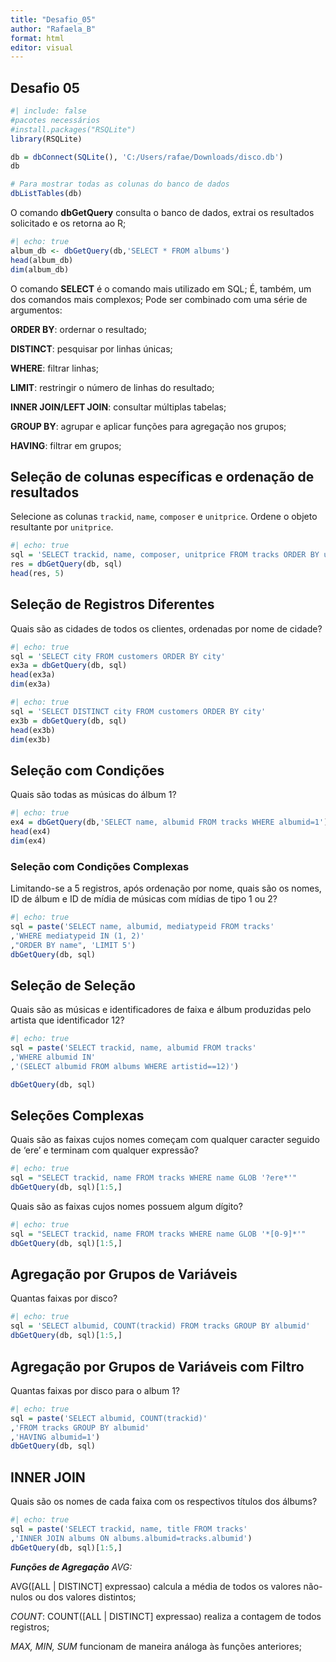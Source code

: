 ---
title: "Desafio_05"
author: "Rafaela_B"
format: html
editor: visual
---

## Desafio 05

```{r}
#| include: false
#pacotes necessários
#install.packages("RSQLite")
library(RSQLite)

db = dbConnect(SQLite(), 'C:/Users/rafae/Downloads/disco.db')
db

# Para mostrar todas as colunas do banco de dados
dbListTables(db)

```

O comando **dbGetQuery** consulta o banco de dados, extrai os resultados solicitado e os retorna ao R;

```{r}
#| echo: true
album_db <- dbGetQuery(db,'SELECT * FROM albums')
head(album_db)
dim(album_db)

```

O comando **SELECT** é o comando mais utilizado em SQL; É, também, um dos comandos mais complexos; Pode ser combinado com uma série de argumentos:

**ORDER BY**: ordernar o resultado;

**DISTINCT**: pesquisar por linhas únicas;

**WHERE**: filtrar linhas;

**LIMIT**: restringir o número de linhas do resultado;

**INNER JOIN/LEFT JOIN**: consultar múltiplas tabelas;

**GROUP BY**: agrupar e aplicar funções para agregação nos grupos;

**HAVING**: filtrar em grupos;

## Seleção de colunas específicas e ordenação de resultados

Selecione as colunas `trackid`, `name`, `composer` e `unitprice`. Ordene o objeto resultante por `unitprice`.

```{r}
#| echo: true
sql = 'SELECT trackid, name, composer, unitprice FROM tracks ORDER BY unitprice'
res = dbGetQuery(db, sql)
head(res, 5)

```

## **Seleção de Registros Diferentes**

Quais são as cidades de todos os clientes, ordenadas por nome de cidade?

```{r}
#| echo: true
sql = 'SELECT city FROM customers ORDER BY city'
ex3a = dbGetQuery(db, sql)
head(ex3a)
dim(ex3a)
```

```{r}
#| echo: true
sql = 'SELECT DISTINCT city FROM customers ORDER BY city'
ex3b = dbGetQuery(db, sql)
head(ex3b)
dim(ex3b)
```

## Seleção com Condições

Quais são todas as músicas do álbum 1?

```{r}
#| echo: true
ex4 = dbGetQuery(db,'SELECT name, albumid FROM tracks WHERE albumid=1')
head(ex4)
dim(ex4)
```

### Seleção com Condições Complexas

Limitando-se a 5 registros, após ordenação por nome, quais são os nomes, ID de álbum e ID de mídia de músicas com mídias de tipo 1 ou 2?

```{r}
#| echo: true
sql = paste('SELECT name, albumid, mediatypeid FROM tracks'
,'WHERE mediatypeid IN (1, 2)'
,"ORDER BY name", 'LIMIT 5')
dbGetQuery(db, sql)

```

## Seleção de Seleção

Quais são as músicas e identificadores de faixa e álbum produzidas pelo artista que identificador 12?

```{r}
#| echo: true
sql = paste('SELECT trackid, name, albumid FROM tracks'
,'WHERE albumid IN'
,'(SELECT albumid FROM albums WHERE artistid==12)')

dbGetQuery(db, sql)

```

## Seleções Complexas

Quais são as faixas cujos nomes começam com qualquer caracter seguido de 'ere' e terminam com qualquer expressão?

```{r}
#| echo: true
sql = "SELECT trackid, name FROM tracks WHERE name GLOB '?ere*'"
dbGetQuery(db, sql)[1:5,]

```

Quais são as faixas cujos nomes possuem algum dígito?

```{r}
#| echo: true
sql = "SELECT trackid, name FROM tracks WHERE name GLOB '*[0-9]*'"
dbGetQuery(db, sql)[1:5,]
```

## Agregação por Grupos de Variáveis

Quantas faixas por disco?

```{r}
#| echo: true
sql = 'SELECT albumid, COUNT(trackid) FROM tracks GROUP BY albumid'
dbGetQuery(db, sql)[1:5,]
```

## Agregação por Grupos de Variáveis com Filtro

Quantas faixas por disco para o album 1?

```{r}
#| echo: true
sql = paste('SELECT albumid, COUNT(trackid)'
,'FROM tracks GROUP BY albumid'
,'HAVING albumid=1')
dbGetQuery(db, sql)
```

## INNER JOIN

Quais são os nomes de cada faixa com os respectivos títulos dos álbums?

```{r}
#| echo: true
sql = paste('SELECT trackid, name, title FROM tracks'
,'INNER JOIN albums ON albums.albumid=tracks.albumid')
dbGetQuery(db, sql)[1:5,]

```

***Funções de Agregação*** *AVG:*

AVG(\[ALL \| DISTINCT\] expressao) calcula a média de todos os valores não-nulos ou dos valores distintos;

*COUNT*: COUNT(\[ALL \| DISTINCT\] expressao) realiza a contagem de todos registros;

*MAX, MIN, SUM* funcionam de maneira análoga às funções anteriores;
